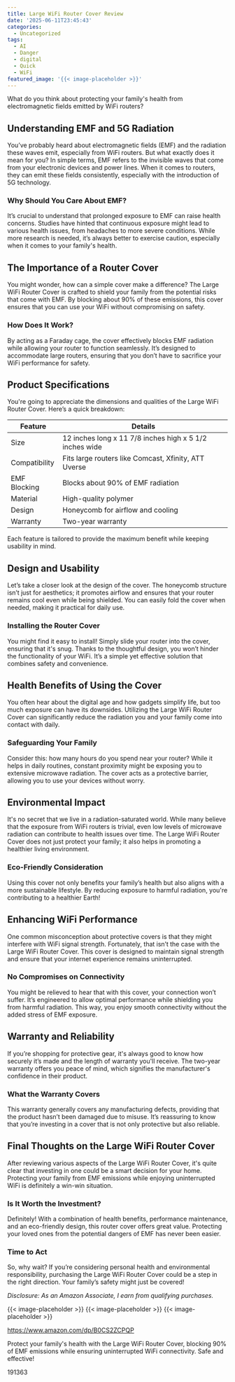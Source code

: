 ```yaml
---
title: Large WiFi Router Cover Review
date: '2025-06-11T23:45:43'
categories:
  - Uncategorized
tags:
  - AI
  - Danger
  - digital
  - Quick
  - WiFi
featured_image: '{{< image-placeholder >}}'
---
```


<p>What do you think about protecting your family's health from electromagnetic fields emitted by WiFi routers?</p> <p><a rel="nofollow" target="_blank" title="Large WiFi Router Cover, About 90% of WiFi Router Emf and 5G is Blocked, Allows Uninterrupted Use, Shielding WiFi Router Emf Faraday Cage, WiFi Router Cover Emf Protection, Two Year Warranty" href="https://www.amazon.com/dp/B0CS2ZCPQP?tag=8118903-20" style='text-decoration: none; box-shadow: none;'></a></p> <p><a rel="nofollow" target="_blank" title="Get your own Large WiFi Router Cover, About 90% of WiFi Router Emf and 5G is Blocked, Allows Uninterrupted Use, Shielding WiFi Router Emf Faraday Cage, WiFi Router Cover Emf Protection, Two Year Warranty today." href="https://www.amazon.com/dp/B0CS2ZCPQP?tag=8118903-20" style='text-decoration: none; box-shadow: none;'></a></p> <h2>Understanding EMF and 5G Radiation</h2> <p>You’ve probably heard about electromagnetic fields (EMF) and the radiation these waves emit, especially from WiFi routers. But what exactly does it mean for you? In simple terms, EMF refers to the invisible waves that come from your electronic devices and power lines. When it comes to routers, they can emit these fields consistently, especially with the introduction of 5G technology.</p> <h3>Why Should You Care About EMF?</h3> <p>It’s crucial to understand that prolonged exposure to EMF can raise health concerns. Studies have hinted that continuous exposure might lead to various health issues, from headaches to more severe conditions. While more research is needed, it’s always better to exercise caution, especially when it comes to your family's health.</p> <h2>The Importance of a Router Cover</h2> <p>You might wonder, how can a simple cover make a difference? The Large WiFi Router Cover is crafted to shield your family from the potential risks that come with EMF. By blocking about 90% of these emissions, this cover ensures that you can use your WiFi without compromising on safety.</p> <h3>How Does It Work?</h3> <p>By acting as a Faraday cage, the cover effectively blocks EMF radiation while allowing your router to function seamlessly. It’s designed to accommodate large routers, ensuring that you don’t have to sacrifice your WiFi performance for safety.</p> <p><a rel="nofollow" target="_blank" title="Large WiFi Router Cover, About 90% of WiFi Router Emf and 5G is Blocked, Allows Uninterrupted Use, Shielding WiFi Router Emf Faraday Cage, WiFi Router Cover Emf Protection, Two Year Warranty" href="https://www.amazon.com/dp/B0CS2ZCPQP?tag=8118903-20" style='text-decoration: none; box-shadow: none;'></a></p> <p><a rel="nofollow" target="_blank" title="Discover more about the Large WiFi Router Cover, About 90% of WiFi Router Emf and 5G is Blocked, Allows Uninterrupted Use, Shielding WiFi Router Emf Faraday Cage, WiFi Router Cover Emf Protection, Two Year Warranty." href="https://www.amazon.com/dp/B0CS2ZCPQP?tag=8118903-20" style='text-decoration: none; box-shadow: none;'></a></p> </p><p></p><p></p><p></p><p></p><p></p><p><h2>Product Specifications</h2> <p>You're going to appreciate the dimensions and qualities of the Large WiFi Router Cover. Here’s a quick breakdown:</p> <table> <thead> <tr> <th>Feature</th> <th>Details</th> </tr> </thead> <tbody> <tr> <td>Size</td> <td>12 inches long x 11 7/8 inches high x 5 1/2 inches wide</td> </tr> <tr> <td>Compatibility</td> <td>Fits large routers like Comcast, Xfinity, ATT Uverse</td> </tr> <tr> <td>EMF Blocking</td> <td>Blocks about 90% of EMF radiation</td> </tr> <tr> <td>Material</td> <td>High-quality polymer</td> </tr> <tr> <td>Design</td> <td>Honeycomb for airflow and cooling</td> </tr> <tr> <td>Warranty</td> <td>Two-year warranty</td> </tr> </tbody> </table> <p>Each feature is tailored to provide the maximum benefit while keeping usability in mind.</p> <h2>Design and Usability</h2> <p>Let’s take a closer look at the design of the cover. The honeycomb structure isn’t just for aesthetics; it promotes airflow and ensures that your router remains cool even while being shielded. You can easily fold the cover when needed, making it practical for daily use.</p> <h3>Installing the Router Cover</h3> <p>You might find it easy to install! Simply slide your router into the cover, ensuring that it's snug. Thanks to the thoughtful design, you won’t hinder the functionality of your WiFi. It’s a simple yet effective solution that combines safety and convenience.</p> <p><a rel="nofollow" target="_blank" title="Large WiFi Router Cover, About 90% of WiFi Router Emf and 5G is Blocked, Allows Uninterrupted Use, Shielding WiFi Router Emf Faraday Cage, WiFi Router Cover Emf Protection, Two Year Warranty" href="https://www.amazon.com/dp/B0CS2ZCPQP?tag=8118903-20" style='text-decoration: none; box-shadow: none;'></a></p> <h2>Health Benefits of Using the Cover</h2> <p>You often hear about the digital age and how gadgets simplify life, but too much exposure can have its downsides. Utilizing the Large WiFi Router Cover can significantly reduce the radiation you and your family come into contact with daily.</p> <h3>Safeguarding Your Family</h3> <p>Consider this: how many hours do you spend near your router? While it helps in daily routines, constant proximity might be exposing you to extensive microwave radiation. The cover acts as a protective barrier, allowing you to use your devices without worry.</p> <h2>Environmental Impact</h2> <p>It's no secret that we live in a radiation-saturated world. While many believe that the exposure from WiFi routers is trivial, even low levels of microwave radiation can contribute to health issues over time. The Large WiFi Router Cover does not just protect your family; it also helps in promoting a healthier living environment.</p> <h3>Eco-Friendly Consideration</h3> <p>Using this cover not only benefits your family’s health but also aligns with a more sustainable lifestyle. By reducing exposure to harmful radiation, you're contributing to a healthier Earth!</p> <p><a rel="nofollow" target="_blank" title="Large WiFi Router Cover, About 90% of WiFi Router Emf and 5G is Blocked, Allows Uninterrupted Use, Shielding WiFi Router Emf Faraday Cage, WiFi Router Cover Emf Protection, Two Year Warranty" href="https://www.amazon.com/dp/B0CS2ZCPQP?tag=8118903-20" style='text-decoration: none; box-shadow: none;'></a></p> <h2>Enhancing WiFi Performance</h2> <p>One common misconception about protective covers is that they might interfere with WiFi signal strength. Fortunately, that isn’t the case with the Large WiFi Router Cover. This cover is designed to maintain signal strength and ensure that your internet experience remains uninterrupted.</p> <h3>No Compromises on Connectivity</h3> <p>You might be relieved to hear that with this cover, your connection won’t suffer. It’s engineered to allow optimal performance while shielding you from harmful radiation. This way, you enjoy smooth connectivity without the added stress of EMF exposure.</p> <h2>Warranty and Reliability</h2> <p>If you’re shopping for protective gear, it's always good to know how securely it’s made and the length of warranty you'll receive. The two-year warranty offers you peace of mind, which signifies the manufacturer's confidence in their product.</p> <h3>What the Warranty Covers</h3> <p>This warranty generally covers any manufacturing defects, providing that the product hasn’t been damaged due to misuse. It’s reassuring to know that you’re investing in a cover that is not only protective but also reliable.</p> <p><a rel="nofollow" target="_blank" title="Large WiFi Router Cover, About 90% of WiFi Router Emf and 5G is Blocked, Allows Uninterrupted Use, Shielding WiFi Router Emf Faraday Cage, WiFi Router Cover Emf Protection, Two Year Warranty" href="https://www.amazon.com/dp/B0CS2ZCPQP?tag=8118903-20" style='text-decoration: none; box-shadow: none;'></a></p> <h2>Final Thoughts on the Large WiFi Router Cover</h2> <p>After reviewing various aspects of the Large WiFi Router Cover, it's quite clear that investing in one could be a smart decision for your home. Protecting your family from EMF emissions while enjoying uninterrupted WiFi is definitely a win-win situation.</p> <h3>Is It Worth the Investment?</h3> <p>Definitely! With a combination of health benefits, performance maintenance, and an eco-friendly design, this router cover offers great value. Protecting your loved ones from the potential dangers of EMF has never been easier.</p> <h3>Time to Act</h3> <p>So, why wait? If you’re considering personal health and environmental responsibility, purchasing the Large WiFi Router Cover could be a step in the right direction. Your family’s safety might just be covered!</p> <p><a rel="nofollow" target="_blank" title="See the Large WiFi Router Cover, About 90% of WiFi Router Emf and 5G is Blocked, Allows Uninterrupted Use, Shielding WiFi Router Emf Faraday Cage, WiFi Router Cover Emf Protection, Two Year Warranty in detail." href="https://www.amazon.com/dp/B0CS2ZCPQP?tag=8118903-20" style='text-decoration: none; box-shadow: none;'></a></p> <p><i>Disclosure: As an Amazon Associate, I earn from qualifying purchases.</i></p>
{{< image-placeholder >}}
{{< image-placeholder >}}
{{< image-placeholder >}}




https://www.amazon.com/dp/B0CS2ZCPQP

Protect your family's health with the Large WiFi Router Cover, blocking 90% of EMF emissions while ensuring uninterrupted WiFi connectivity. Safe and effective!

191363
